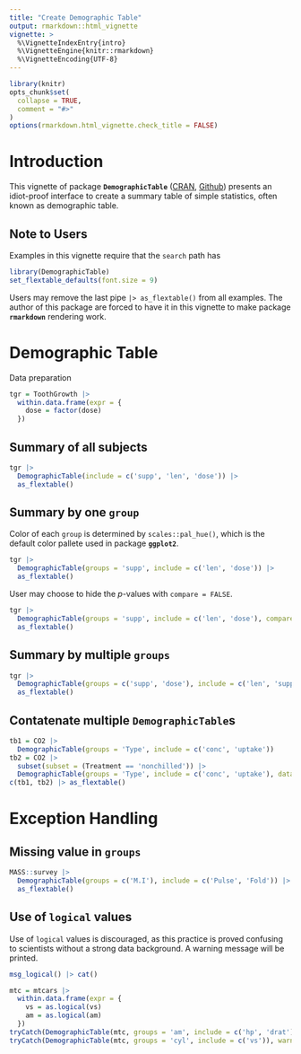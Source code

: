 ```yaml
---
title: "Create Demographic Table"
output: rmarkdown::html_vignette
vignette: >
  %\VignetteIndexEntry{intro}
  %\VignetteEngine{knitr::rmarkdown}
  %\VignetteEncoding{UTF-8}
---
```


```r
library(knitr)
opts_chunk$set(
  collapse = TRUE,
  comment = "#>"
)
options(rmarkdown.html_vignette.check_title = FALSE)
```

# Introduction

This vignette of package **`DemographicTable`** ([CRAN](https://cran.r-project.org/package=DemographicTable), [Github](https://github.com/tingtingzhan/DemographicTable)) presents an idiot-proof interface to create a summary table of simple statistics, often known as demographic table.

## Note to Users

Examples in this vignette require that the `search` path has

```r
library(DemographicTable)
set_flextable_defaults(font.size = 9)
```

Users may remove the last pipe `|> as_flextable()` from all examples. The author of this package are forced to have it in this vignette to make package **`rmarkdown`** rendering work.


# Demographic Table

Data preparation
```r
tgr = ToothGrowth |> 
  within.data.frame(expr = {
    dose = factor(dose) 
  })
```

## Summary of all subjects
```r
tgr |>
  DemographicTable(include = c('supp', 'len', 'dose')) |> 
  as_flextable()
```

## Summary by one `group`

Color of each `group` is determined by `scales::pal_hue()`, which is the default color pallete used in package **`ggplot2`**.
```r
tgr |>
  DemographicTable(groups = 'supp', include = c('len', 'dose')) |> 
  as_flextable()
```

User may choose to hide the $p$-values with `compare = FALSE`.

```r
tgr |>
  DemographicTable(groups = 'supp', include = c('len', 'dose'), compare = FALSE) |> 
  as_flextable()
```

## Summary by multiple `groups`

```r
tgr |>
  DemographicTable(groups = c('supp', 'dose'), include = c('len', 'supp')) |>
  as_flextable()
```

## Contatenate multiple `DemographicTable`s

```r
tb1 = CO2 |>
  DemographicTable(groups = 'Type', include = c('conc', 'uptake'))
tb2 = CO2 |>
  subset(subset = (Treatment == 'nonchilled')) |> 
  DemographicTable(groups = 'Type', include = c('conc', 'uptake'), data.name = 'CO2_nonchilled')
c(tb1, tb2) |> as_flextable()
```

# Exception Handling  

## Missing value in `groups`
```r
MASS::survey |>
  DemographicTable(groups = c('M.I'), include = c('Pulse', 'Fold')) |>
  as_flextable()
```

## Use of `logical` values

Use of `logical` values is discouraged, as this practice is proved confusing to scientists without a strong data background.  A warning message will be printed.

```r
msg_logical() |> cat()
```

```r
mtc = mtcars |>
  within.data.frame(expr = {
    vs = as.logical(vs)
    am = as.logical(am)
  })
tryCatch(DemographicTable(mtc, groups = 'am', include = c('hp', 'drat')), warning = identity)
tryCatch(DemographicTable(mtc, groups = 'cyl', include = c('vs')), warning = identity)
```